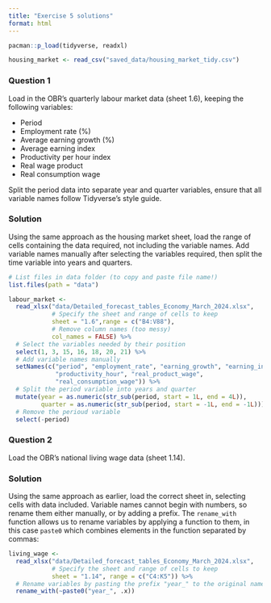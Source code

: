 ```yaml
---
title: "Exercise 5 solutions"
format: html
---
```


```r
pacman::p_load(tidyverse, readxl)

housing_market <- read_csv("saved_data/housing_market_tidy.csv")
```

### Question 1
Load in the OBR's quarterly labour market data (sheet 1.6), keeping the following variables:

- Period 
- Employment rate (%)
- Average earning growth (%)
- Average earning index
- Productivity per hour index
- Real wage product 
- Real consumption wage

Split the period data into separate year and quarter variables, ensure that all variable names follow Tidyverse's style guide.

### Solution
Using the same approach as the housing market sheet, load the range of cells containing the data required, not including the variable names. Add variable names manually after selecting the variables required, then split the time variable into years and quarters.

```r
# List files in data folder (to copy and paste file name!)
list.files(path = "data")

labour_market <- 
  read_xlsx("data/Detailed_forecast_tables_Economy_March_2024.xlsx",
            # Specify the sheet and range of cells to keep
            sheet = "1.6",range = c("B4:V88"), 
            # Remove column names (too messy)
            col_names = FALSE) %>% 
  # Select the variables needed by their position
  select(1, 3, 15, 16, 18, 20, 21) %>% 
  # Add variable names manually
  setNames(c("period", "employment_rate", "earning_growth", "earning_index", 
             "productivity_hour", "real_product_wage",
             "real_consumption_wage")) %>% 
  # Split the period variable into years and quarter
  mutate(year = as.numeric(str_sub(period, start = 1L, end = 4L)),
         quarter = as.numeric(str_sub(period, start = -1L, end = -1L))) %>% 
  # Remove the perioud variable
  select(-period)
```

### Question 2
Load the OBR's national living wage data (sheet 1.14). 

### Solution
Using the same approach as earlier, load the correct sheet in, selecting cells with data included. Variable names cannot begin with numbers, so rename them either manually, or by adding a prefix. The `rename_with` function allows us to rename variables by applying a function to them, in this case `paste0` which combines elements in the function separated by commas:

```r
living_wage <- 
  read_xlsx("data/Detailed_forecast_tables_Economy_March_2024.xlsx",
            # Specify the sheet and range of cells to keep
            sheet = "1.14", range = c("C4:K5")) %>% 
  # Rename variables by pasting the prefix "year_" to the original name
  rename_with(~paste0("year_", .x))
```
